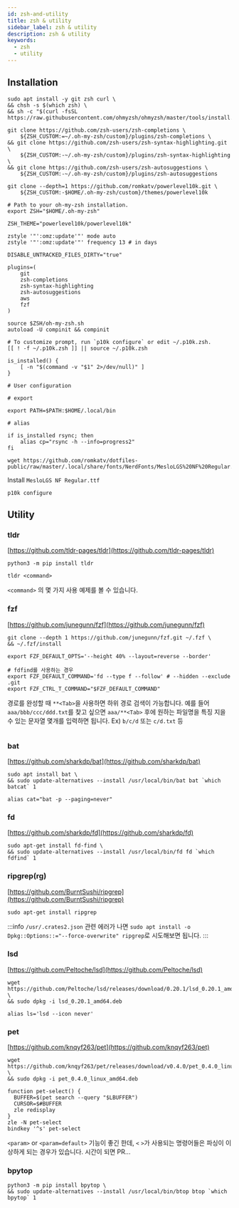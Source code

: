 ```yaml
---
id: zsh-and-utility
title: zsh & utility
sidebar_label: zsh & utility
description: zsh & utility
keywords:
  - zsh
  - utility
---
```



## Installation

```shell
sudo apt install -y git zsh curl \
&& chsh -s $(which zsh) \
&& sh -c "$(curl -fsSL https://raw.githubusercontent.com/ohmyzsh/ohmyzsh/master/tools/install.sh)"
```

```shell
git clone https://github.com/zsh-users/zsh-completions \
    ${ZSH_CUSTOM:=~/.oh-my-zsh/custom}/plugins/zsh-completions \
&& git clone https://github.com/zsh-users/zsh-syntax-highlighting.git \
    ${ZSH_CUSTOM:-~/.oh-my-zsh/custom}/plugins/zsh-syntax-highlighting \
&& git clone https://github.com/zsh-users/zsh-autosuggestions \
    ${ZSH_CUSTOM:-~/.oh-my-zsh/custom}/plugins/zsh-autosuggestions
```

```shell
git clone --depth=1 https://github.com/romkatv/powerlevel10k.git \
    ${ZSH_CUSTOM:-$HOME/.oh-my-zsh/custom}/themes/powerlevel10k
```

```shell title=".zshrc"
# Path to your oh-my-zsh installation.
export ZSH="$HOME/.oh-my-zsh"

ZSH_THEME="powerlevel10k/powerlevel10k"

zstyle '"':omz:update'"' mode auto
zstyle '"':omz:update'"' frequency 13 # in days

DISABLE_UNTRACKED_FILES_DIRTY="true"

plugins=(
    git
    zsh-completions
    zsh-syntax-highlighting
    zsh-autosuggestions
    aws
    fzf
)

source $ZSH/oh-my-zsh.sh
autoload -U compinit && compinit

# To customize prompt, run `p10k configure` or edit ~/.p10k.zsh.
[[ ! -f ~/.p10k.zsh ]] || source ~/.p10k.zsh

is_installed() {
    [ -n "$(command -v "$1" 2>/dev/null)" ]
}

# User configuration

# export

export PATH=$PATH:$HOME/.local/bin

# alias

if is_installed rsync; then
    alias cp="rsync -h --info=progress2"
fi
```

```shell
wget https://github.com/romkatv/dotfiles-public/raw/master/.local/share/fonts/NerdFonts/MesloLGS%20NF%20Regular.ttf
```

Install `MesloLGS NF Regular.ttf`

```shell
p10k configure
```

## Utility

### tldr

[https://github.com/tldr-pages/tldr](https://github.com/tldr-pages/tldr)

```shell
python3 -m pip install tldr
```

```shell
tldr <command>
```

`<command>` 의 몇 가지 사용 예제를 볼 수 있습니다.

### fzf

[https://github.com/junegunn/fzf](https://github.com/junegunn/fzf)

```shell
git clone --depth 1 https://github.com/junegunn/fzf.git ~/.fzf \
&& ~/.fzf/install
```

```shell title=".zshrc"
export FZF_DEFAULT_OPTS='--height 40% --layout=reverse --border'

# fdfind를 사용하는 경우
export FZF_DEFAULT_COMMAND='fd --type f --follow' # --hidden --exclude .git
export FZF_CTRL_T_COMMAND="$FZF_DEFAULT_COMMAND"
```

경로를 완성할 때 `**<Tab>`을 사용하면 하위 경로 검색이 가능합니다. 예를 들어 `aaa/bbb/ccc/ddd.txt`를 찾고 싶으면 `aaa/**<Tab>` 후에 원하는 파일명을 특징 지을 수 있는 문자열 몇개를 입력하면 됩니다. Ex) `b/c/d` 또는 `c/d.txt` 등

<center>
  <Image
    img={require("@site/static/img/linux/linux-tools/zsh-and-utility/fzf-test.png")}
    width={750}
  />
</center>

### bat

[https://github.com/sharkdp/bat](https://github.com/sharkdp/bat)

```shell
sudo apt install bat \
&& sudo update-alternatives --install /usr/local/bin/bat bat `which batcat` 1
```

```shell title=".zshrc"
alias cat="bat -p --paging=never"
```

### fd

[https://github.com/sharkdp/fd](https://github.com/sharkdp/fd)

```shell
sudo apt-get install fd-find \
&& sudo update-alternatives --install /usr/local/bin/fd fd `which fdfind` 1
```

### ripgrep(rg)

[https://github.com/BurntSushi/ripgrep](https://github.com/BurntSushi/ripgrep)

```shell
sudo apt-get install ripgrep
```

:::info
`/usr/.crates2.json` 관련 에러가 나면 `sudo apt install -o Dpkg::Options::="--force-overwrite" ripgrep`로 시도해보면 됩니다.
:::

### lsd

[https://github.com/Peltoche/lsd](https://github.com/Peltoche/lsd)

```shell
wget https://github.com/Peltoche/lsd/releases/download/0.20.1/lsd_0.20.1_amd64.deb \
&& sudo dpkg -i lsd_0.20.1_amd64.deb
```

```shell
alias ls='lsd --icon never'
```

### pet

[https://github.com/knqyf263/pet](https://github.com/knqyf263/pet)

```shell
wget https://github.com/knqyf263/pet/releases/download/v0.4.0/pet_0.4.0_linux_amd64.deb \
&& sudo dpkg -i pet_0.4.0_linux_amd64.deb
```

```shell title=".zshrc"
function pet-select() {
  BUFFER=$(pet search --query "$LBUFFER")
  CURSOR=$#BUFFER
  zle redisplay
}
zle -N pet-select
bindkey '^s' pet-select
```

`<param>` or `<param=default>` 기능이 좋긴 한데, `<` `>`가 사용되는 명령어들은 파싱이 이상하게 되는 경우가 있습니다. 시간이 되면 PR...

### bpytop

```shell
python3 -m pip install bpytop \
&& sudo update-alternatives --install /usr/local/bin/btop btop `which bpytop` 1
```
